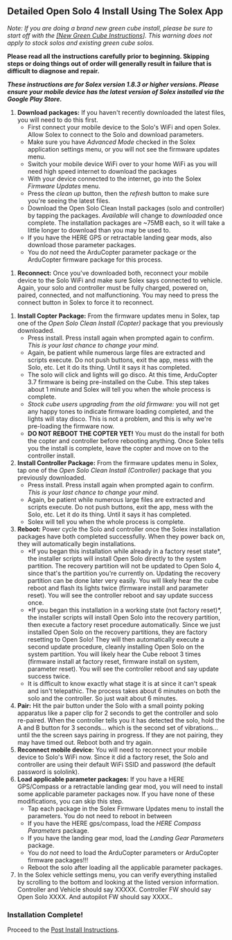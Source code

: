 == Detailed Open Solo 4 Install Using The Solex App ==
''Note: If you are doing a brand new green cube install, please be sure to start off with the [[[New Green Cube Instructions]]]. This warning does not apply to stock solos and existing green cube solos.''

'''Please read all the instructions carefully prior to beginning. Skipping steps or doing things out of order will generally result in failure that is difficult to diagnose and repair.'''

'''''These instructions are for Solex version 1.8.3 or higher versions.  Please ensure your mobile device has the latest version of Solex installed via the Google Play Store.'''''

# '''Download packages:''' If you haven't recently downloaded the latest files, you will need to do this first.
#* First connect your mobile device to the Solo's WiFi and open Solex.  Allow Solex to connect to the Solo and download parameters.
#* Make sure you have ''Advanced Mode'' checked in the Solex application settings menu, or you will not see the firmware updates menu.
#* Switch your mobile device WiFi over to your home WiFi as you will need high speed internet to download the packages
#* With your device connected to the internet, go into the Solex ''Firmware Updates'' menu.
#* Press the ''clean up'' button, then the ''refresh'' button to make sure you're seeing the latest files.
#* Download the Open Solo Clean Install packages (solo and controller) by tapping the packages. ''Available'' will change to ''downloaded'' once complete. The installation packages are ~75MB each, so it will take a little longer to download than you may be used to.
#* If you have the HERE GPS or retractable landing gear mods, also download those parameter packages.
#* You do ''not'' need the ArduCopter parameter package or the ArduCopter firmware package for this process.

# '''Reconnect:''' Once you've downloaded both, reconnect your mobile device to the Solo WiFi and make sure Solex says connected to vehicle. Again, your solo and controller must be fully charged, powered on, paired, connected, and not malfunctioning. You may need to press the connect button in Solex to force it to reconnect.

# '''Install Copter Package:''' From the firmware updates menu in Solex, tap one of the ''Open Solo Clean Install (Copter)'' package that you previously downloaded.
#* Press install. Press install again when prompted again to confirm. ''This is your last chance to change your mind''.
#* Again, be patient while numerous large files are extracted and scripts execute. Do not push buttons, exit the app, mess with the Solo, etc. Let it do its thing. Until it says it has completed.
#* The solo will click and lights will go disco.  At this time, ArduCopter 3.7 firmware is being pre-installed on the Cube. This step takes about 1 minute and Solex will tell you when the whole process is complete.
#* ''Stock cube users upgrading from the old firmware:'' you will not get any happy tones to indicate firmware loading completed, and the lights will stay disco. This is not a problem, and this is why we're pre-loading the firmware now.  
#* '''DO NOT REBOOT THE COPTER YET!''' You must do the install for both the copter and controller before rebooting anything. Once Solex tells you the install is complete, leave the copter and move on to the controller install.
# '''Install Controller Package:''' From the firmware updates menu in Solex, tap one of the ''Open Solo Clean Install (Controller)'' package that you previously downloaded.
#* Press install. Press install again when prompted again to confirm. ''This is your last chance to change your mind''.
#* Again, be patient while numerous large files are extracted and scripts execute. Do not push buttons, exit the app, mess with the Solo, etc. Let it do its thing. Until it says it has completed.
#* Solex will tell you when the whole process is complete.
# '''Reboot:''' Power cycle the Solo and controller once the Solex installation packages have both completed successfully. When they power back on, they will automatically begin installations.
#* *If you began this installation while already in a factory reset state*, the installer scripts will install Open Solo directly to the system partition.  The recovery partition will not be updated to Open Solo 4, since that's the partition you're currently on.  Updating the recovery partition can be done later very easily.  You will likely hear the cube reboot and flash its lights twice (firmware install and parameter reset). You will see the controller reboot and say update success once.
#* *If you began this installation in a working state (not factory reset)*, the installer scripts will install Open Solo into the recovery partition, then execute a factory reset procedure automatically. Since we just installed Open Solo on the recovery partitions, they are factory resetting to Open Solo! They will then automatically execute a second update procedure, cleanly installing Open Solo on the system partition. You will likely hear the Cube reboot 3 times (firmware install at factory reset, firmware install on system, parameter reset). You will see the controller reboot and say update success twice.
#* It is difficult to know exactly what stage it is at since it can't speak and isn't telepathic. The process takes about 6 minutes on both the solo and the controller.  So just wait about 6 minutes.
# '''Pair:''' Hit the pair button under the Solo with a small pointy poking apparatus like a paper clip for 2 seconds to get the controller and solo re-paired. When the controller tells you it has detected the solo, hold the A and B button for 3 seconds... which is the second set of vibrations... until the the screen says pairing in progress.  If they are not pairing, they may have timed out.  Reboot both and try again.
# '''Reconnect mobile device:''' You will need to reconnect your mobile device to Solo's WiFi now.  Since it did a factory reset, the Solo and controller are using their default WiFi SSID and password (the default password is sololink).
# '''Load applicable parameter packages:''' If you have a HERE GPS/Compass or a retractable landing gear mod, you will need to install some applicable parameter packages now.  If you have none of these modifications, you can skip this step.
#* Tap each package in the Solex Firmware Updates menu to install the parameters. You do not need to reboot in between
#* If you have the HERE gps/compass, load the ''HERE Compass Parameters'' package.
#* If you have the landing gear mod, load the ''Landing Gear Parameters'' package.
#* You do ''not'' need to load the ArduCopter parameters or ArduCopter firmware packages!!!
#* Reboot the solo after loading all the applicable parameter packages.
# In the Solex vehicle settings menu, you can verify everything installed by scrolling to the bottom and looking at the listed version information. Controller and Vehicle should say XXXXX.  Controller FW should say Open Solo XXXX.  And autopilot FW should say XXXX..

=== Installation Complete! ===
Proceed to the [[Post Install Instructions]].
